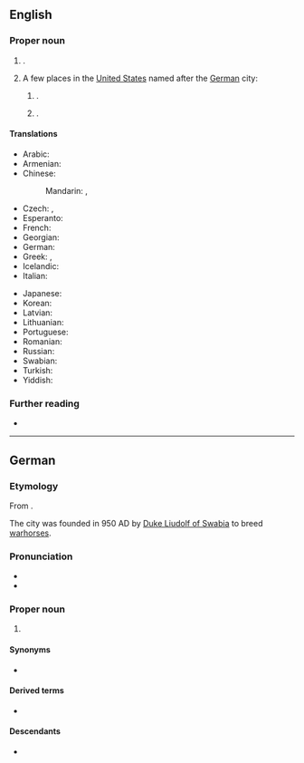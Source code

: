 ==English==
{{wikipedia}}

===Proper noun===
{{en-proper noun}}

# {{place|en|The <<capital>> and <<largest city>> of the state of <<s/Baden-Württemberg>> in <<c/Germany>>}}.
# A few places in the [[United States]] named after the [[German]] city:
## {{place|en|A <<city>> in <<co/Arkansas County>>, <<s/Arkansas>>; it is the <<seat>> of <<co/Arkansas County>>'s northern district}}.
## {{place|en|An <<unincorporated community>> in <<co/Phillips County>>, <<s/Kansas>>, located in the north of the state off [[U.S. Route 36]] 6.6 mi east-southeast of [[Prairie View]] and 7.6 mi west-northwest of [[Phillipsburg]]}}.

====Translations====
{{trans-top|the capital and largest city of the state of Baden-Württemberg in Germany}}
* Arabic: {{t-check|ar|شْتُوتْغَارْت|m|tr=štutḡart}}
* Armenian: {{t|hy|Շտուտգարտ}}
* Chinese:
*: Mandarin: {{t+|cmn|斯圖加特|sc=Hani}}, {{t+|cmn|斯图加特|tr=Sītújiātè|sc=Hani}}
* Czech: {{t-check|cs|Stuttgart}}, {{t-check|cs|Štíhrad|m}}
* Esperanto: {{t|eo|Stutgarto}}
* French: {{t+|fr|Stuttgart|m}}
* Georgian: {{t|ka|შტუტგარტი}}
* German: {{t+|de|Stuttgart|n}}
* Greek: {{t+|el|Στουτγκάρδη|f}}, {{t|el|Στουτγάρδη|f}}
* Icelandic: {{t|is|Stóðgarður|m}}
* Italian: {{t+|it|Stoccarda|f}}
{{trans-mid}}
* Japanese: {{t|ja|シュトゥットガルト|tr=Shututtogaruto}}
* Korean: {{t|ko|^슈투트가르트}}
* Latvian: {{t|lv|Štutgarte|f}}
* Lithuanian: {{t|lt|Štutgartas|m}}
* Portuguese: {{t|pt|Estugarda|f}}
* Romanian: {{t|ro|Stuttgart}}
* Russian: {{t+|ru|Шту́тгарт|m}}
* Swabian: {{t|swg|Schduagert}}
* Turkish: {{t|tr|Stuttgart}}
* Yiddish: {{t|yi|שטוטגאַרט}}
{{trans-bottom}}

===Further reading===
* {{pedia|Stuttgart (disambiguation)}}

----

==German==
{{wikipedia|lang=de}}

===Etymology===
From {{inh|de|goh|stuotgarten||stud farm}}.

The city was founded in 950 AD by [[w:Liudolf, Duke of Swabia|Duke Liudolf of Swabia]] to breed [[warhorse]]s.

===Pronunciation===
* {{IPA|de|/ˈʃtʊtɡaʁt/}}
* {{audio|de|De-Stuttgart.OGG|audio}}

===Proper noun===
{{de-proper noun|n}}

# {{place|de|caplc|s/Baden-Württemberg|c/Germany|t1=Stuttgart}}

====Synonyms====
* {{l|de|Schwabenmetropole||Swabian metropolis}}

====Derived terms====
* {{l|der|Stuttgarter}}

====Descendants====
* {{desc|en|Stuttgart|bor=1}}